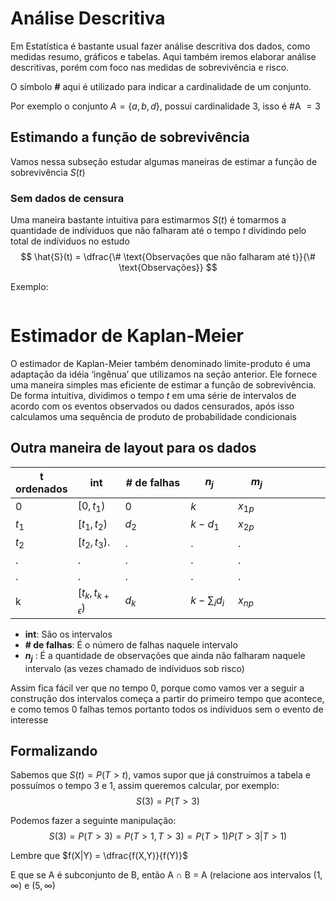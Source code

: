 # Análise Descritiva
Em Estatística é bastante usual fazer análise descritiva dos dados, como medidas resumo, gráficos e tabelas. Aqui também iremos elaborar análise descritivas, porém com foco nas medidas de sobrevivência e risco.

:::{.callout-note}
O símbolo **#** aqui é utilizado para indicar a cardinalidade de um conjunto.  

Por exemplo o conjunto $A = \{a,b,d\}$, possui cardinalidade 3, isso é #A $=3$ 
:::

## Estimando a função de sobrevivência
Vamos nessa subseção estudar algumas maneiras de estimar a função de sobrevivência $S(t)$

### Sem dados de censura
Uma maneira bastante intuitiva para estimarmos $S(t)$ é tomarmos a quantidade de indíviduos que não falharam até o tempo $t$ dividindo pelo total de indíviduos no estudo
$$
\hat{S}(t) = \dfrac{\# \text{Observações que não falharam até t}}{\# \text{Observações}}
$$

Exemplo:

```r

```

# Estimador de Kaplan-Meier
O estimador de Kaplan-Meier também denominado limite-produto é uma adaptação da idéia 'ingênua' que utilizamos na seção anterior. Ele fornece uma maneira simples mas eficiente de estimar 
a função de sobrevivência. De forma intuitiva, dividimos o tempo $t$ em uma série de intervalos  de acordo com os eventos observados ou dados censurados, após isso calculamos uma sequência de produto de probabilidade condicionais

## Outra maneira de layout para os dados
| t ordenados | int   | # de falhas | $n_j$ | $m_j$ |
|----|-----|-------|-----|-----|-----|
| 0  | $[0,t_1)$ | $0$   | $k$  |$x_{1p}$ |
| $t_1$| $[t_1,t_2)$ | $d_2$   | $k-d_1$|  $x_{2p}$ |
| $t_2$  |$[t_2,t_3)$.   | .     | . |  . |
| .  | .   | .     | .   | .   | 
| .  | .   | .     | .    |.   |
| k  | $[t_{k},t_{k+\epsilon})$ | $d_k$   | $k - \sum_i d_i$  | $x_{np}$ |

* **int**: São os intervalos
* **# de falhas**: É o número de falhas naquele intervalo
* **$n_j$** : É a quantidade de observações que ainda não falharam naquele intervalo (as vezes chamado de indíviduos sob risco)

Assim fica fácil ver que no tempo 0, porque como vamos ver a seguir  a construção dos intervalos começa a partir do primeiro tempo que acontece, e como temos 0 falhas temos portanto todos os indíviduos sem o evento de interesse

## Formalizando
Sabemos que $S(t) = P(T>t)$, vamos supor que já construímos a tabela e possuímos o tempo 3 e 1, assim queremos calcular, por exemplo: $$S(3) = P(T>3)$$

Podemos fazer a seguinte manipulação:
$$
S(3) = P(T>3) = P(T>1,T>3) = P(T>1)P(T>3|T>1)
$$

:::{.callout-note}
Lembre que $f(X|Y) = \dfrac{f(X,Y)}{f(Y)}$ 

E que se A é subconjunto de B, então A $\cap$ B $=$ A (relacione aos intervalos $(1,\infty)$ e $(5,\infty)$
:::


